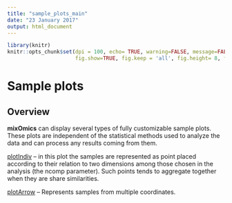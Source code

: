 ```yaml
---
title: "sample_plots_main"
date: "23 January 2017"
output: html_document
---
```


```r
library(knitr)
knitr::opts_chunk$set(dpi = 100, echo= TRUE, warning=FALSE, message=FALSE, #dev = 'jpeg',
                      fig.show=TRUE, fig.keep = 'all', fig.height= 8, fig.width=9)
```

# Sample plots

## Overview

**mixOmics** can display several types of fully customizable sample plots. These plots are independent of the statistical methods used to analyze the data and can process any results coming from them.

[plotIndiv](http://mixomics.org/graphics/sample-plot/plotindiv/) – in this plot the samples are represented as point placed according to their relation to two dimensions among those chosen in the analysis (the ncomp parameter). Such points tends to aggregate together when they are share similarities.

[plotArrow](http://mixomics.org/graphics/sample-plot/arrow-plot/) – Represents samples from multiple coordinates.

